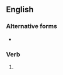 ==English==

===Alternative forms===
* {{l|en|forbodes}} {{qualifier|much less commonly used}}

===Verb===
{{head|en|verb form}}

# {{en-third-person singular of|forebode}}